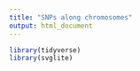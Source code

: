 ```yaml
---
title: "SNPs along chromosomes"
output: html_document
---
```



```r
library(tidyverse)
library(svglite)
```